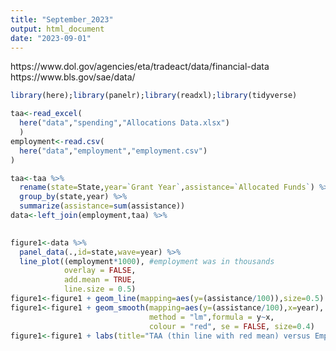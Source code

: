 ```yaml
---
title: "September_2023"
output: html_document
date: "2023-09-01"
---
```

https://www.dol.gov/agencies/eta/tradeact/data/financial-data
https://www.bls.gov/sae/data/
```r
library(here);library(panelr);library(readxl);library(tidyverse)
```
```r
taa<-read_excel(
  here("data","spending","Allocations Data.xlsx")
  )
employment<-read.csv(
  here("data","employment","employment.csv")
)
```
```r
taa<-taa %>%
  rename(state=State,year=`Grant Year`,assistance=`Allocated Funds`) %>%
  group_by(state,year) %>%
  summarize(assistance=sum(assistance))
data<-left_join(employment,taa) %>%
  
```
```r
figure1<-data %>%
  panel_data(.,id=state,wave=year) %>%
  line_plot((employment*1000), #employment was in thousands
            overlay = FALSE,
            add.mean = TRUE,
            line.size = 0.5)
figure1<-figure1 + geom_line(mapping=aes(y=(assistance/100)),size=0.5)
figure1<-figure1 + geom_smooth(mapping=aes(y=(assistance/100),x=year),
                               method = "lm",formula = y~x,
                               colour = "red", se = FALSE, size=0.4)
figure1<-figure1 + labs(title="TAA (thin line with red mean) versus Employment (thick, dotted line with blue mean) across U.S. States from 2009 to 2022", x="Year",y="Number of People Employed and Hundreds of Dollars Spent",subtitle = "1e+06 equals 1,000,000 and 5e+05 equals 500,000.")
```
